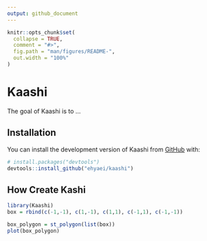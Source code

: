 ```yaml
---
output: github_document
---
```


<!-- README.md is generated from README.Rmd. Please edit that file -->

```r
knitr::opts_chunk$set(
  collapse = TRUE,
  comment = "#>",
  fig.path = "man/figures/README-",
  out.width = "100%"
)
```

# Kaashi

<!-- badges: start -->
<!-- badges: end -->

The goal of Kaashi is to ...

## Installation

You can install the development version of Kaashi from [GitHub](https://github.com/) with:

``` r
# install.packages("devtools")
devtools::install_github("ehyaei/kaashi")
```

## How Create Kashi

```r
library(Kaashi)
box = rbind(c(-1,-1), c(1,-1), c(1,1), c(-1,1), c(-1,-1))

box_polygon = st_polygon(list(box))
plot(box_polygon)
```

